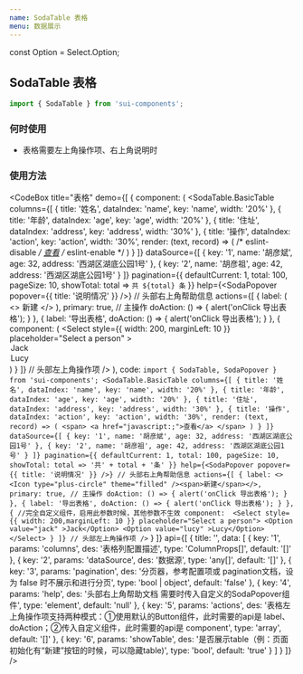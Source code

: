 ```yaml
---
name: SodaTable 表格
menu: 数据展示
---
```


const Option = Select.Option;

## SodaTable 表格

```js
import { SodaTable } from 'sui-components';
```

### 何时使用

- 表格需要左上角操作项、右上角说明时

### 使用方法

<CodeBox
  title="表格"
  demo={[
    {
      component: (
        <SodaTable.BasicTable
          columns={[
            {
              title: '姓名',
              dataIndex: 'name',
              key: 'name',
              width: '20%'
            },
            {
              title: '年龄',
              dataIndex: 'age',
              key: 'age',
              width: '20%'
            },
            {
              title: '住址',
              dataIndex: 'address',
              key: 'address',
              width: '30%'
            },
            {
              title: '操作',
              dataIndex: 'action',
              key: 'action',
              width: '30%',
              render: (text, record) => (
                /* eslint-disable */
                <span>
                  <a href="javascript:;">查看</a>
                </span>
                /* eslint-enable */
              )
            }
          ]}
          dataSource={[
            {
              key: '1',
              name: '胡彦斌',
              age: 32,
              address: '西湖区湖底公园1号'
            },
            {
              key: '2',
              name: '胡彦祖',
              age: 42,
              address: '西湖区湖底公园1号'
            }
          ]}
          pagination={{
            defaultCurrent: 1,
            total: 100,
            pageSize: 10,
            showTotal: total => `共 ${total} 条`
          }}
          help={<SodaPopover popover={{ title: '说明情况' }} />} // 头部右上角帮助信息
          actions={[
            {
              label: (
                <>
                  <Icon type="plus-circle" theme="filled" />
                  <span>新建</span>
                </>
              ),
              primary: true, // 主操作
              doAction: () => {
                alert('onClick 导出表格');
              }
            },
            {
              label: '导出表格',
              doAction: () => {
                alert('onClick 导出表格');
              }
            },
            {
              component: (
                <Select
                  style={{ width: 200, marginLeft: 10 }}
                  placeholder="Select a person"
                >
                  <Option value="jack">Jack</Option>
                  <Option value="lucy">Lucy</Option>
                </Select>
              )
            }
          ]} // 头部左上角操作项
        />
      ),
      code: `import { SodaTable, SodaPopover } from 'sui-components';
<SodaTable.BasicTable
  columns={[
    {
      title: '姓名',
      dataIndex: 'name',
      key: 'name',
      width: '20%'
    },
    {
      title: '年龄',
      dataIndex: 'age',
      key: 'age',
      width: '20%'
    },
    {
      title: '住址',
      dataIndex: 'address',
      key: 'address',
      width: '30%'
    },
    {
      title: '操作',
      dataIndex: 'action',
      key: 'action',
      width: '30%',
      render: (text, record) => (
        <span>
          <a href="javascript:;">查看</a>
        </span>
      )
    }
  ]}
  dataSource={[
    {
      key: '1',
      name: '胡彦斌',
      age: 32,
      address: '西湖区湖底公园1号'
    },
    {
      key: '2',
      name: '胡彦祖',
      age: 42,
      address: '西湖区湖底公园1号'
    }
  ]}
  pagination={{
    defaultCurrent: 1,
    total: 100,
    pageSize: 10,
    showTotal: total => '共' + total + '条'
  }}
  help={<SodaPopover popover={{ title: '说明情况' }} />} // 头部右上角帮助信息
  actions={[
    {
      label: <><Icon type="plus-circle" theme="filled" /><span>新建</span></>,
      primary: true, // 主操作
      doAction: () => {
        alert('onClick 导出表格');
      }
    },
    {
      label: '导出表格',
      doAction: () => {
        alert('onClick 导出表格');
      }
    },
    { //完全自定义组件，启用此参数时候，其他参数不生效
              component: 
                <Select style={{ width: 200,marginLeft: 10 }} placeholder="Select a person">
                  <Option value="jack" >Jack</Option>
                  <Option value="lucy" >Lucy</Option>
                </Select>
            }
  ]} // 头部左上角操作项
/>`
    }
  ]}
  api={[
    {
      title: '',
      data: [
        {
          key: '1',
          params: 'columns',
          des: '表格列配置描述',
          type: 'ColumnProps[]',
          default: '[]'
        },
        {
          key: '2',
          params: 'dataSource',
          des: '数据源',
          type: 'any[]',
          default: '[]'
        },
        {
          key: '3',
          params: 'pagination',
          des:
            '分页器，参考配置项或 pagination文档，设为 false 时不展示和进行分页',
          type: 'bool | object',
          default: 'false'
        },
        {
          key: '4',
          params: 'help',
          des: '头部右上角帮助文档 需要时传入自定义的SodaPopover组件',
          type: 'element',
          default: 'null'
        },
        {
          key: '5',
          params: 'actions',
          des: '表格左上角操作项支持两种模式：①使用默认的Button组件，此时需要的api是 label、doAction；②传入自定义组件，此时需要的api是 component',
          type: 'array',
          default: '[]'
        },
        {
          key: '6',
          params: 'showTable',
          des:
            '是否展示table（例：页面初始化有“新建”按钮的时候，可以隐藏table)',
          type: 'bool',
          default: 'true'
        }
      ]
    }
  ]}
/>
